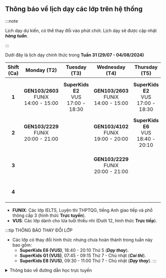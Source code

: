 ## Thông báo về lịch dạy các lớp trên hệ thống

:::note

Lịch dạy dự kiến, có thể thay đổi vào phút chót. Lịch dạy sẽ được cập nhật **_hàng tuần_**.

:::

Dưới đây là lịch dạy chính thức trong **Tuần 31 (29/07 - 04/08/2024)**

| **Shift (Ca)** |               **Monday (T2)**                |              **Tuesday (T3)**               |             **Wednesday (T4)**               |             **Thursday (T5)**               |               **Friday (T6)**                |                   **Saturday (T7)**                    |                    **Sunday (CN)**                     |
|:--------------:|:--------------------------------------------:|:-------------------------------------------:|:--------------------------------------------:|:-------------------------------------------:|:--------------------------------------------:|:------------------------------------------------------:|:------------------------------------------------------:|
|      **1**     | **GEN103/2603** <br/>FUNiX<br/>14:00 - 15:00 | **SuperKids E2** <br/>VUS<br/>17:00 - 18:30 | **GEN103/2603** <br/>FUNiX<br/>14:00 - 15:00 | **SuperKids E2** <br/>VUS<br/>17:00 - 18:30 | **GEN103/2603** <br/>FUNiX<br/>14:00 - 15:00 | **SuperKids G1** <br/>**Exam** - VUS<br/>07:45 - 09:15 | **SuperKids G1** <br/>**Exam** - VUS<br/>07:45 - 09:15 |
|      **2**     | **GEN103/2229** <br/>FUNiX<br/>20:00 - 21:00 |                                             | **GEN103/4102** <br/>FUNiX<br/>19:00 - 20:00 | **SuperKids E6** <br/>VUS<br/>18:40 - 20:10 |                                              |       **SuperKids E8** <br/>VUS<br/>09:30 - 11:00      |       **SuperKids E8** <br/>VUS<br/>09:30 - 11:00      |
|      **3**     |                                              |                                             | **GEN103/2229** <br/>FUNiX<br/>20:00 - 21:00 |                                             |                                              |       **SuperKids E3** <br/>VUS<br/>16:10 - 17:40      |       **SuperKids E3** <br/>VUS<br/>16:10 - 17:40      |
|      **4**     |                                              |                                             |                                              |                                             |                                              |                                                        |      **GEN103/4102** <br/>FUNiX<br/>20:00 - 21:00      |

- **FUNIX**: Các lớp IELTS, Luyện thi THPTQG, tiếng Anh giao tiếp và phổ thông cấp 3 (hình thức **Trực tuyến**).
- **VUS**: Các lớp dành cho lứa tuổi thiếu nhi (Dưới 12, hình thức **Trực tiếp**).

:::tip THÔNG BÁO THAY ĐỔI LỚP

- Các lớp có thay đổi hình thức nhưng chưa hoàn thành trong tuần này bao gồm:
    - **SuperKids E6 (VUS)**, 18:40 - 20:10 Thứ 5 (**_Dạy thay_**).
    - **SuperKids G1 (VUS)**, 07:45 - 09:15 Thứ 7 - Chủ nhật (**_Coi thi_**).
    - **SuperKids E8 (VUS)**, 09:30 - 11:00 Thứ 7 - Chủ nhật (**_Dạy thay_**).
:::

<details>
<summary>Thông báo về đường dẫn học trực tuyến</summary>
<div>

**_Việc học trực tuyến sẽ được thực hiện qua hạ tầng online. Đường dẫn sẽ được cung cấp trong quá trình học. Người học
cũng có thể theo dõi các video bài giảng qua YouTube ở hai đường dẫn phía dưới._**

**_Trân trọng cảm ơn._**

</div>
</details>
